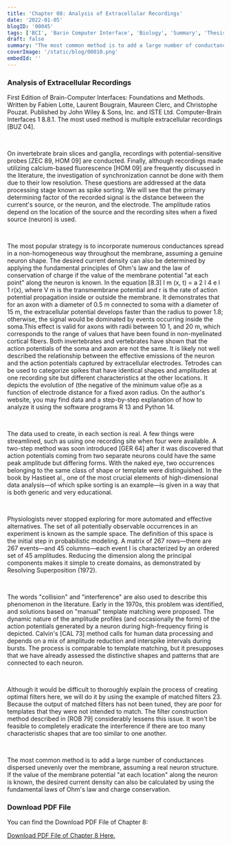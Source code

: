```yaml
---
title: 'Chapter 08: Analysis of Extracellular Recordings'
date: '2022-01-05'
blogID: '00045'
tags: ['BCI', 'Barin Computer Interface', 'Biology', 'Summary', 'Thesis', 'Literature Review']
draft: false
summary: "The most common method is to add a large number of conductances dispersed unevenly over the membrane, assuming a real neuron structure. If the value of the membrane potential 'at each location' along the neuron is known, the desired current density can also be calculated by using the fundamental laws of Ohm's law and charge conservation."
coverImage: '/static/blog/00010.png'
embedId: ''
---
```


<TOCInline toc={props.toc} exclude="Overview" toHeading={3} />

### Analysis of Extracellular Recordings

First Edition of Brain-Computer Interfaces: Foundations and Methods. Written by Fabien Lotte, Laurent Bougrain, Maureen Clerc, and Christophe Pouzat. Published by John Wiley & Sons, Inc. and ISTE Ltd. Computer-Brain Interfaces 1 8.8.1. The most used method is multiple extracellular recordings [BUZ 04].

<br />

On invertebrate brain slices and ganglia, recordings with potential-sensitive probes [ZEC 89, HOM 09] are conducted. Finally, although recordings made utilizing calcium-based fluorescence [HOM 09] are frequently discussed in the literature, the investigation of synchronization cannot be done with them due to their low resolution. These questions are addressed at the data processing stage known as spike sorting. We will see that the primary determining factor of the recorded signal is the distance between the current's source, or the neuron, and the electrode. The amplitude ratios depend on the location of the source and the recording sites when a fixed source (neuron) is used.

<br />

The most popular strategy is to incorporate numerous conductances spread in a non-homogeneous way throughout the membrane, assuming a genuine neuron shape. The desired current density can also be determined by applying the fundamental principles of Ohm's law and the law of conservation of charge if the value of the membrane potential "at each point" along the neuron is known. In the equation [8.3] I m (x, t) = a 2 I 4 e l 1 r(x), where V m is the transmembrane potential and r is the rate of action potential propagation inside or outside the membrane. It demonstrates that for an axon with a diameter of 0.5 m connected to soma with a diameter of 15 m, the extracellular potential develops faster than the radius to power 1.8; otherwise, the signal would be dominated by events occurring inside the soma.This effect is valid for axons with radii between 10 1, and 20 m, which corresponds to the range of values that have been found in non-myelinated cortical fibers. Both invertebrates and vertebrates have shown that the action potentials of the soma and axon are not the same. It is likely not well described the relationship between the effective emissions of the neuron and the action potentials captured by extracellular electrodes. Tetrodes can be used to categorize spikes that have identical shapes and amplitudes at one recording site but different characteristics at the other locations. It depicts the evolution of (the negative of the minimum value of)e as a function of electrode distance for a fixed axon radius. On the author's website, you may find data and a step-by-step explanation of how to analyze it using the software programs R 13 and Python 14.

<br />

The data used to create, in each section is real. A few things were streamlined, such as using one recording site when four were available. A two-step method was soon introduced [GER 64] after it was discovered that action potentials coming from two separate neurons could have the same peak amplitude but differing forms. With the naked eye, two occurrences belonging to the same class of shape or template were distinguished. In the book by Hastieet al., one of the most crucial elements of high-dimensional data analysis—of which spike sorting is an example—is given in a way that is both generic and very educational.

<br />

Physiologists never stopped exploring for more automated and effective alternatives. The set of all potentially observable occurrences in an experiment is known as the sample space. The definition of this space is the initial step in probabilistic modeling. A matrix of 267 rows—there are 267 events—and 45 columns—each event I is characterized by an ordered set of 45 amplitudes. Reducing the dimension along the principal components makes it simple to create domains, as demonstrated by Resolving Superposition (1972).

<br />

The words "collision" and "interference" are also used to describe this phenomenon in the literature. Early in the 1970s, this problem was identified, and solutions based on "manual" template matching were proposed. The dynamic nature of the amplitude profiles (and occasionally the form) of the action potentials generated by a neuron during high-frequency firing is depicted. Calvin's [CAL 73] method calls for human data processing and depends on a mix of amplitude reduction and interspike intervals during bursts. The process is comparable to template matching, but it presupposes that we have already assessed the distinctive shapes and patterns that are connected to each neuron.

<br />

Although it would be difficult to thoroughly explain the process of creating optimal filters here, we will do it by using the example of matched filters 23. Because the output of matched filters has not been tuned, they are poor for templates that they were not intended to match. The filter construction method described in [ROB 79] considerably lessens this issue. It won't be feasible to completely eradicate the interference if there are too many characteristic shapes that are too similar to one another.

<br />

The most common method is to add a large number of conductances dispersed unevenly over the membrane, assuming a real neuron structure. If the value of the membrane potential "at each location" along the neuron is known, the desired current density can also be calculated by using the fundamental laws of Ohm's law and charge conservation.

### Download PDF File

You can find the Download PDF File of Chapter 8:

<a href="/static/blog/00045_1.pdf" download>
  Download PDF File of Chapter 8 Here.
</a>
